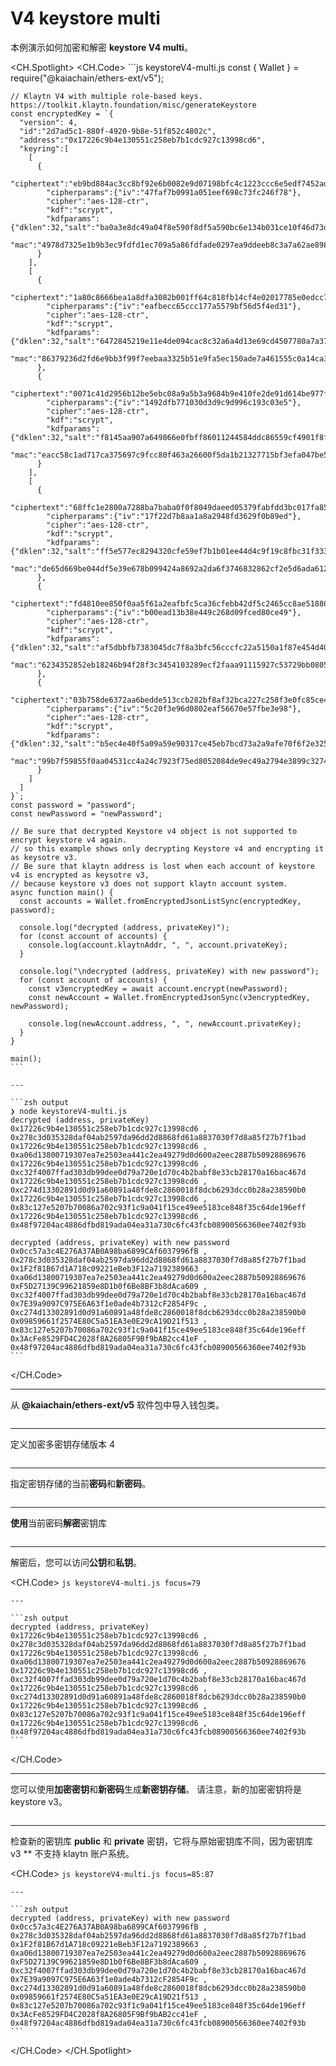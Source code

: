 # V4 keystore multi

本例演示如何加密和解密 **keystore V4 multi**。

<CH.Spotlight>
  <CH.Code>
    ```js keystoreV4-multi.js
    const {
      Wallet
    } = require("@kaiachain/ethers-ext/v5");

    // Klaytn V4 with multiple role-based keys. https://toolkit.klaytn.foundation/misc/generateKeystore
    const encryptedKey = `{
      "version": 4,
      "id":"2d7ad5c1-880f-4920-9b8e-51f852c4802c",
      "address":"0x17226c9b4e130551c258eb7b1cdc927c13998cd6",
      "keyring":[
        [
          {
            "ciphertext":"eb9bd884ac3cc8bf92e6b0082e9d07198bfc4c1223ccc6e5edf7452ad612b2b5",
            "cipherparams":{"iv":"47faf7b0991a051eef698c73fc246f78"},
            "cipher":"aes-128-ctr",
            "kdf":"scrypt",
            "kdfparams":{"dklen":32,"salt":"ba0a3e8dc49a04f8e590f8df5a590bc6e134b031ce10f46d73d4c459aa4c08f8","n":4096,"r":8,"p":1},
            "mac":"4978d7325e1b9b3ec9fdfd1ec709a5a86fdfade0297ea9ddeeb8c3a7a62ae898"
          }
        ],
        [
          {
            "ciphertext":"1a80c8666bea1a8dfa3082b001ff64c818fb14cf4e02017785e0edcc7a277af4",
            "cipherparams":{"iv":"eafbecc65ccc177a5579bf56d5f4ed31"},
            "cipher":"aes-128-ctr",
            "kdf":"scrypt",
            "kdfparams":{"dklen":32,"salt":"6472845219e11e4de094cac8c32a6a4d13e69cd4507780a7a37f5e411e1d895d","n":4096,"r":8,"p":1},
            "mac":"86379236d2fd6e9bb3f99f7eebaa3325b51e9fa5ec150ade7a461555c0a14ca3"
          },
          {
            "ciphertext":"0071c41d2956b12be5ebc08a9a5b3a9684b9e410fe2de91d614be977fb2a0bdb",
            "cipherparams":{"iv":"1492dfb771030d3d9c9d996c193c03e5"},
            "cipher":"aes-128-ctr",
            "kdf":"scrypt",
            "kdfparams":{"dklen":32,"salt":"f8145aa907a649866e0fbff86011244584ddc86559cf4901f8f69b670c234fd7","n":4096,"r":8,"p":1},
            "mac":"eacc58c1ad717ca375697c9fcc80f463a26600f5da1b21327715bf3efa047be5"
          }
        ],
        [
          {
            "ciphertext":"68ffc1e2800a7288ba7baba0f0f8049daeed05379fabfdd3bc017fa85c49ab50",
            "cipherparams":{"iv":"17f22d7b8aa1a8a2948fd3629f0b89ed"},
            "cipher":"aes-128-ctr",
            "kdf":"scrypt",
            "kdfparams":{"dklen":32,"salt":"ff5e577ec8294320cfe59ef7b1b01ee44d4c9f19c8fbc31f333059c74eb8c6d2","n":4096,"r":8,"p":1},
            "mac":"de65d669be044df5e39e678b099424a8692a2da6f3746832862cf2e5d6ada612"
          },
          {
            "ciphertext":"fd4810ee850f0aa5f61a2eafbfc5ca36cfebb42df5c2465cc8ae5188029b188b",
            "cipherparams":{"iv":"b00ead13b38e449c268d09fced80ce49"},
            "cipher":"aes-128-ctr",
            "kdf":"scrypt",
            "kdfparams":{"dklen":32,"salt":"af5dbbfb7383045dc7f8a3bfc56cccfc22a5150a1f87e454d40893a4b6fea9a1","n":4096,"r":8,"p":1},
            "mac":"6234352852eb18246b94f28f3c3454103289ecf2faaa91115927c53729bb0805"
          },
          {
            "ciphertext":"03b758de6372aa6bedde513ccb282bf8af32bca227c258f3e0fc85ce454d72a4",
            "cipherparams":{"iv":"5c20f3e96d0802eaf56670e57fbe3e98"},
            "cipher":"aes-128-ctr",
            "kdf":"scrypt",
            "kdfparams":{"dklen":32,"salt":"b5ec4e40f5a09a59e90317ce45eb7bcd73a2a9afe70f6f2e32548fd38ed2da3b","n":4096,"r":8,"p":1},
            "mac":"99b7f59855f0aa04531cc4a24c7923f75ed8052084de9ec49a2794e3899c3274"
          }
        ]
      ]
    }`;
    const password = "password";
    const newPassword = "newPassword";

    // Be sure that decrypted Keystore v4 object is not supported to encrypt keystore v4 again. 
    // so this example shows only decrypting Keystore v4 and encrypting it as keysotre v3.
    // Be sure that klaytn address is lost when each account of keystore v4 is encrypted as keysotre v3,
    // because keystore v3 does not support klaytn account system.
    async function main() {
      const accounts = Wallet.fromEncryptedJsonListSync(encryptedKey, password);

      console.log("decrypted (address, privateKey)");
      for (const account of accounts) {
        console.log(account.klaytnAddr, ", ", account.privateKey);
      }

      console.log("\ndecrypted (address, privateKey) with new password");
      for (const account of accounts) {
        const v3encryptedKey = await account.encrypt(newPassword);
        const newAccount = Wallet.fromEncryptedJsonSync(v3encryptedKey, newPassword);

        console.log(newAccount.address, ", ", newAccount.privateKey);
      }
    }

    main();
    ```

    ---

    ```zsh output
    ❯ node keystoreV4-multi.js
    decrypted (address, privateKey)
    0x17226c9b4e130551c258eb7b1cdc927c13998cd6 ,  0x278c3d035328daf04ab2597da96dd2d8868fd61a8837030f7d8a85f27b7f1bad
    0x17226c9b4e130551c258eb7b1cdc927c13998cd6 ,  0xa06d13800719307ea7e2503ea441c2ea49279d0d600a2eec2887b50928869676
    0x17226c9b4e130551c258eb7b1cdc927c13998cd6 ,  0xc32f4007ffad303db99dee0d79a720e1d70c4b2babf8e33cb28170a16bac467d
    0x17226c9b4e130551c258eb7b1cdc927c13998cd6 ,  0xc274d13302891d0d91a60891a48fde8c2860018f8dcb6293dcc0b28a238590b0
    0x17226c9b4e130551c258eb7b1cdc927c13998cd6 ,  0x83c127e5207b70086a702c93f1c9a041f15ce49ee5183ce848f35c64de196eff
    0x17226c9b4e130551c258eb7b1cdc927c13998cd6 ,  0x48f97204ac4886dfbd819ada04ea31a730c6fc43fcb08900566360ee7402f93b

    decrypted (address, privateKey) with new password
    0x0cc57a3c4E276A37AB0A98ba6899CAf6037996fB ,  0x278c3d035328daf04ab2597da96dd2d8868fd61a8837030f7d8a85f27b7f1bad
    0x1F2f81B67d1A718c09221eBeb3F12a7192389663 ,  0xa06d13800719307ea7e2503ea441c2ea49279d0d600a2eec2887b50928869676
    0xF5D27139C99621859e8D1b0f6Be8BF3b8dAca609 ,  0xc32f4007ffad303db99dee0d79a720e1d70c4b2babf8e33cb28170a16bac467d
    0x7E39a9097C975E6A63f1e0ade4b7312cF2854F9c ,  0xc274d13302891d0d91a60891a48fde8c2860018f8dcb6293dcc0b28a238590b0
    0x09859661f2574E80C5a51EA3e0E29cA19D21f513 ,  0x83c127e5207b70086a702c93f1c9a041f15ce49ee5183ce848f35c64de196eff
    0x3AcFe8529FD4C2028f8A26805F9Bf9bAB2cc41eF ,  0x48f97204ac4886dfbd819ada04ea31a730c6fc43fcb08900566360ee7402f93b
    ```
  </CH.Code>

  ---

  从 **@kaiachain/ethers-ext/v5** 软件包中导入钱包类。

  ```js keystoreV4-multi.js focus=1:3
  ```

  ---

  定义加密多密钥存储版本 4

  ```js keystoreV4-multi.js focus=6:66
  ```

  ---

  指定密钥存储的当前**密码**和**新密码**。

  ```js keystoreV4-multi.js focus=67:68
  ```

  ---

  **使用**当前密码**解密**密钥库

  ```js keystoreV4-multi.js focus=77:80
  ```

  ---

  解密后，您可以访问**公钥**和**私钥**。

  <CH.Code>
    ```js keystoreV4-multi.js focus=79
    ```

    ---

    ```zsh output
    decrypted (address, privateKey)
    0x17226c9b4e130551c258eb7b1cdc927c13998cd6 ,  0x278c3d035328daf04ab2597da96dd2d8868fd61a8837030f7d8a85f27b7f1bad
    0x17226c9b4e130551c258eb7b1cdc927c13998cd6 ,  0xa06d13800719307ea7e2503ea441c2ea49279d0d600a2eec2887b50928869676
    0x17226c9b4e130551c258eb7b1cdc927c13998cd6 ,  0xc32f4007ffad303db99dee0d79a720e1d70c4b2babf8e33cb28170a16bac467d
    0x17226c9b4e130551c258eb7b1cdc927c13998cd6 ,  0xc274d13302891d0d91a60891a48fde8c2860018f8dcb6293dcc0b28a238590b0
    0x17226c9b4e130551c258eb7b1cdc927c13998cd6 ,  0x83c127e5207b70086a702c93f1c9a041f15ce49ee5183ce848f35c64de196eff
    0x17226c9b4e130551c258eb7b1cdc927c13998cd6 ,  0x48f97204ac4886dfbd819ada04ea31a730c6fc43fcb08900566360ee7402f93b
    ```
  </CH.Code>

  ---

  您可以使用**加密密钥**和**新密码**生成**新密钥存储**。 请注意，新的加密密钥将是 keystore v3。

  ```js keystoreV4-multi.js focus=70:73,82:88
  ```

  ---

  检查新的密钥库 **public** 和 **private** 密钥，它将与原始密钥库不同，因为密钥库 v3 \*\* 不支持 klaytn 账户系统。

  <CH.Code>
    ```js keystoreV4-multi.js focus=85:87
    ```

    ---

    ```zsh output
    decrypted (address, privateKey) with new password
    0x0cc57a3c4E276A37AB0A98ba6899CAf6037996fB ,  0x278c3d035328daf04ab2597da96dd2d8868fd61a8837030f7d8a85f27b7f1bad
    0x1F2f81B67d1A718c09221eBeb3F12a7192389663 ,  0xa06d13800719307ea7e2503ea441c2ea49279d0d600a2eec2887b50928869676
    0xF5D27139C99621859e8D1b0f6Be8BF3b8dAca609 ,  0xc32f4007ffad303db99dee0d79a720e1d70c4b2babf8e33cb28170a16bac467d
    0x7E39a9097C975E6A63f1e0ade4b7312cF2854F9c ,  0xc274d13302891d0d91a60891a48fde8c2860018f8dcb6293dcc0b28a238590b0
    0x09859661f2574E80C5a51EA3e0E29cA19D21f513 ,  0x83c127e5207b70086a702c93f1c9a041f15ce49ee5183ce848f35c64de196eff
    0x3AcFe8529FD4C2028f8A26805F9Bf9bAB2cc41eF ,  0x48f97204ac4886dfbd819ada04ea31a730c6fc43fcb08900566360ee7402f93b
    ```
  </CH.Code>
</CH.Spotlight>
